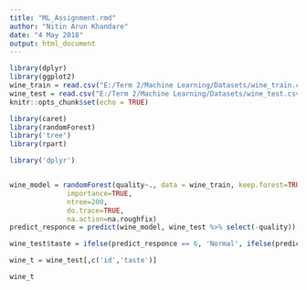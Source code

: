 ---
title: "ML_Assignment.rmd"
author: "Nitin Arun Khandare"
date: "4 May 2018"
output: html_document
---

```{r setup, include=FALSE}
library(dplyr)
library(ggplot2)
wine_train = read.csv("E:/Term 2/Machine Learning/Datasets/wine_train.csv")
wine_test = read.csv("E:/Term 2/Machine Learning/Datasets/wine_test.csv")
knitr::opts_chunk$set(echo = TRUE)
```



```{r}
library(caret)
library(randomForest)
library('tree')
library(rpart)

library('dplyr')


wine_model = randomForest(quality~., data = wine_train, keep.forest=TRUE,
              importance=TRUE,
              ntree=200,
              do.trace=TRUE,
              na.action=na.roughfix)
predict_responce = predict(wine_model, wine_test %>% select(-quality))

wine_test$taste = ifelse(predict_responce == 6, 'Normal', ifelse(predict_responce >= 6, 'Good', 'Bad'))

wine_t = wine_test[,c('id','taste')]

wine_t


```

```{r}


```






